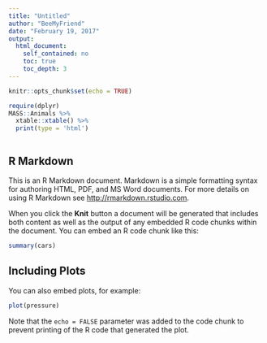 ---
title: "Untitled"
author: "BeeMyFriend"
date: "February 19, 2017"
output:
  html_document:
    self_contained: no
    toc: true
    toc_depth: 3
---

```{r setup, include=FALSE}
knitr::opts_chunk$set(echo = TRUE)
```

```{r results ='asis', echo=F}
require(dplyr)
MASS::Animals %>%
  xtable::xtable() %>%
  print(type = 'html')
```

```{r}

```
## R Markdown

This is an R Markdown document. Markdown is a simple formatting syntax for authoring HTML, PDF, and MS Word documents. For more details on using R Markdown see <http://rmarkdown.rstudio.com>.

When you click the **Knit** button a document will be generated that includes both content as well as the output of any embedded R code chunks within the document. You can embed an R code chunk like this:

```{r cars}
summary(cars)
```

## Including Plots

You can also embed plots, for example:

```{r pressure, echo=FALSE}
plot(pressure)
```

Note that the `echo = FALSE` parameter was added to the code chunk to prevent printing of the R code that generated the plot.
